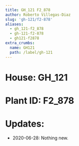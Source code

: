 ```yaml
---
title: GH_121 F2_878
author: Roberto Villegas-Diaz
slug: 'gh-121/f2-878'
aliases:
  - gh_121-f2_878
  - gh-121-f2-878
  - gh121-f2878
extra_crumbs:
  name: GH121
  path: /label/gh-121
---
```


# **House**: GH_121
# **Plant ID**: F2_878
# **Updates**: 
 - 2020-06-28: Nothing new.
